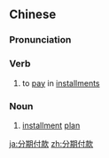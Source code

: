 ==Chinese==
{{zh-forms|type=22}}

===Pronunciation===
{{zh-pron
|m=fēn期 fùkuǎn
|c=fan1 kei4 fu6 fun2
|cat=v,n
}}

===Verb===
{{zh-verb}}

# to [[pay]] in [[installment]]s

===Noun===
{{zh-noun}}

# [[installment]] [[plan]] {{gloss|for a purchase}}

[[ja:分期付款]]
[[zh:分期付款]]